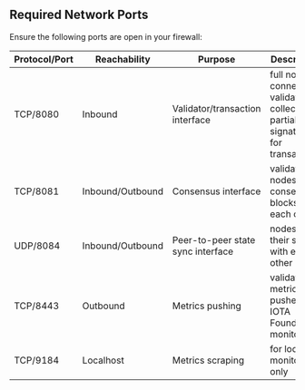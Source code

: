 ## Required Network Ports

Ensure the following ports are open in your firewall:

| Protocol/Port | Reachability     | Purpose                           | Description                                                                     |
| ------------- | ---------------- | --------------------------------- | ------------------------------------------------------------------------------- |
| TCP/8080      | Inbound          | Validator/transaction interface   | full nodes connect to validators to collect partial signatures for transactions |
| TCP/8081      | Inbound/Outbound | Consensus interface               | validator nodes send consensus blocks to each other                             |
| UDP/8084      | Inbound/Outbound | Peer-to-peer state sync interface | nodes sync their state with each other                                          |
| TCP/8443      | Outbound         | Metrics pushing                   | validator metrics get pushed to IOTA Foundation monitoring                      |
| TCP/9184      | Localhost        | Metrics scraping                  | for local monitoring only                                                       |
